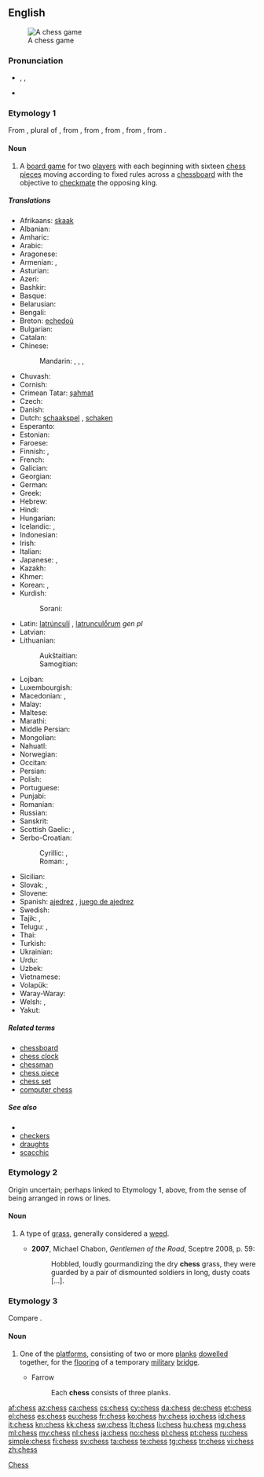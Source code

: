 ==English==
{{wikipedia}}
[[Image:Checkmate2.jpg|thumb|A chess game]]

===Pronunciation===
* {{enPR|chĕs}}, {{IPA|/tʃɛs/}}, {{X-SAMPA|/tSEs/}}
* {{rhymes|ɛs}}

===Etymology 1===
From {{etyl|fro|en}} {{term|eschés|lang=fro}}, plural of {{term|eschec|lang=fro}}, from {{etyl|VL.|en}} {{recons|scaccus|lang=VL.|sc=Latn}}, from {{etyl|ar|en}} {{term|شاه|tr=šāh||king in chess|sc=Arab|lang=ar}}, from {{etyl|fa|en}} {{term|شاه|tr=šāh|sc=fa-Arab||[[shah]], king|lang=fa}}, from {{etyl|pal|en}} {{term|𐭱𐭠𐭤|tr=šāh|lang=pal|sc=Phli}}, from {{etyl|peo|en}} {{term|𐏋|tr=xšāyaθiya|lang=peo|sc=Xpeo}}.

====Noun====
{{en-noun|-|es}}

# A [[board game]] for two [[players]] with each beginning with sixteen [[chess pieces]] moving according to fixed rules across a [[chessboard]] with the objective to [[checkmate]] the opposing king.

=====Translations=====
{{trans-top|two-player board game}}
* Afrikaans: [[skaak]]
* Albanian: {{t-|sq|shah}}
* Amharic: {{t-|am|ሰንጠረዥ|tr=sänət'äräžə|sc=Ethi}}
* Arabic: {{t+|ar|شطرنج|m|tr=šáṭranj|sc=Arab}}
* Aragonese: {{t-|an|axedrez}}
* Armenian: {{t-|hy|շախմատ|tr=šaxmat}}, {{qualifier|rare}} {{t-|hy|ճատրակ|tr=č̣atrak}}
* Asturian: {{t-|ast|axedrez}}
* Azeri: {{t+|az|şahmat}}
* Bashkir: {{tø|ba|шахмат|tr=šaxmat|sc=Cyrl}}
* Basque: {{t-|eu|xake}}
* Belarusian: {{t-|be|шахматы|m-p|tr=šáxmaty}}
* Bengali: {{t-|bn|দাবা|tr=daba|sc=Beng}}
* Breton: [[echedoù]] {{p}}
* Bulgarian: {{t-|bg|шах|m|tr=šah}}
* Catalan: {{t+|ca|escacs}} {{m-p}}
* Chinese:
*: Mandarin: {{t-|cmn|棋|tr=qí|sc=Hani}}, {{t|cmn|西洋棋|tr=xīyángqí|sc=Hani}}, {{t|cmn|國際象棋|sc=Hani}}, {{t|cmn|国际象棋|tr=guójìxiàngqí|sc=Hani}}
* Chuvash: {{tø|cv|шахмат|tr=šaxmat|sc=Cyrl}}
* Cornish: {{t-|kw|gwydhbol|m}}
* Crimean Tatar: [[şahmat]]
* Czech: {{t+|cs|šachy|m-p}}
* Danish: {{t+|da|skak|c}}
* Dutch: [[schaakspel]] {{n}} <!--"schaken" = “to play chess”-->, [[schaken]] <!--it's a verb, but it's still the standard name of the sport/game-->
* Esperanto: {{t-|eo|ŝako}}
* Estonian: {{t+|et|male}}
* Faroese: {{t|fo|talv|n}}
* Finnish: {{t+|fi|shakki}}, {{t+|fi|šakki}}
* French: {{t+|fr|échecs|m-p}}
* Galician: {{t-|gl|xadrez|m}}
* Georgian: {{t-|ka|ჭადრაკი|tr=čadraki|sc=Geor}}
* German: {{t+|de|Schach|n}}
* Greek: {{t+|el|σκάκι|n|tr=skáki}}
* Hebrew: {{t+|he|שחמט|m|alt=שַׁחְמָט|tr=shakhmát}}
* Hindi: {{t+|hi|शतरंज|f|tr=śatrãñj}}
* Hungarian: {{t+|hu|sakk}}
* Icelandic: {{t+|is|skák|n}}, {{t-|is|skáktafl|n}}
* Indonesian: {{t+|id|catur}}
* Irish: {{t+|ga|ficheall|f}}
* Italian: {{t+|it|scacchi|m-p}}
* Japanese: {{t-|ja|西洋将棋|tr=せいようしょうぎ, seiyōshōgi}}, {{t+|ja|チェス|tr=chesu}}
* Kazakh: {{t|kk|шахмат|tr=şaxmat|sc=Cyrl}}
* Khmer: {{t+|km|ចត្រង្គ|tr=chatrɑng|sc=Khmr}}
* Korean: {{t+|ko|체스|tr=cheseu|sc=Kore}}, {{t-|ko|교판|tr=gyopan|sc=Kore}}
* Kurdish:
*: Sorani: {{t-|ku|شه‌تڕه‌نج|tr=shatranj|sc=ku-Arab}}
{{trans-mid}}
* Latin: [[latrunculi|latrúnculī]] {{m-p}}, [[latrunculorum|latrunculṓrum]] ''gen pl''
* Latvian: {{t-|lv|šahs}}
* Lithuanian:
*: Aukštaitian: {{t-|lt|šachmatai|alt=šachmãtai|m-p}}
*: Samogitian: {{tø|sgs|šachmatā|m-p}}
* Lojban: {{t-|jbo|caxmati}}
* Luxembourgish: {{t-|lb|Schach|n}}
* Macedonian: {{t-|mk|шах|m|tr=šah}}, {{t-|mk|шах}}
* Malay: {{t+|ms|catur}}
* Maltese: {{t-|mt|ċess}}
* Marathi: {{t-|mr|बुद्धिबळ|sc=Deva}}
* Middle Persian: {{tø|pal|𐭰𐭲𐭫𐭭𐭢|tr=čatrang|sc=Phli}}
* Mongolian: {{t-|mn|шатар|tr=šatar|sc=Cyrl}}
* Nahuatl: {{t-|nah|cuappatōlli}}
* Norwegian: {{t+|no|sjakk|m}}
* Occitan: {{t-|oc|escacs|m-p}}
* Persian: {{t+|fa|شطرنج|tr=šatranj|sc=fa-Arab}}
* Polish: {{t+|pl|szachy|m-p}}
* Portuguese: {{t+|pt|xadrez|m}}
* Punjabi: {{qualifier|Gurmukhi}} {{t-|pa|ਸ਼ਤਰੰਜ|sc=pa-Arab}}
* Romanian: {{t+|ro|șah|n}}
* Russian: {{t+|ru|шахматы|m-p|tr=šáxmaty}}
* Sanskrit: {{t-|sa|चतुरङग|tr=caturaṅga|sc=Deva}}
* Scottish Gaelic: {{t-|gd|tàileasg|m}}, {{t-|gd|fidhcheall|m}}
* Serbo-Croatian:
*: Cyrillic: {{t-|sh|шах|m}}, {{t-|sh|сантрач|m}} {{qualifier|poetic}}
*: Roman: {{t-|sh|šah|m}}, {{t-|sh|santrač|m}} {{qualifier|poetic}}
* Sicilian: {{t-|scn|scacchi}}
* Slovak: {{t-|sk|šach|m}}, {{t-|sk|šachy|m-p}}
* Slovene: {{t+|sl|šah|m}}
* Spanish: [[ajedrez]] {{m}}, [[juego de ajedrez]] {{m}}
* Swedish: {{t+|sv|schack}}
* Tajik: {{t-|tg|шатранҷ|tr=šatranç|sc=Cyrl}}, {{t-|tg|шоҳмот|tr=šoxmot|sc=Cyrl}}
* Telugu: {{t+|te|చతురంగము|tr=chaturangamu}}, {{t+|te|చదరంగము|tr=chadarangamu}}
* Thai: {{t+|th|หมากรุก|tr=màak rúk|sc=Thai}}
* Turkish: {{t+|tr|satranç}}
* Ukrainian: {{t-|uk|шахи|m-p|tr=šáxy}}
* Urdu: {{t-|ur|شطرنج|f|tr=śatrãñj|sc=ur-Arab}}
* Uzbek: {{t-|uz|shaxmat}}
* Vietnamese: {{t-|vi|cờ vua}}
* Volapük: {{t+|vo|cög}}
* Waray-Waray: {{tø|war|chess}}
* Welsh: {{t+|cy|gwyddbwyll|m|f}}, {{t-|cy|sies|m}}
* Yakut: {{tø|sah|саахымат|tr=saaxımat|sc=Cyrl}}
{{trans-bottom}}

=====Related terms=====
* [[chessboard]]
* [[chess clock]]
* [[chessman]]
* [[chess piece]]
* [[chess set]]
* [[computer chess]]

=====See also=====
{{wikibooks}}
* {{list:chess pieces/en}}
* [[checkers]]
* [[draughts]]
* [[scacchic]]

===Etymology 2===
Origin uncertain; perhaps linked to Etymology 1, above, from the sense of being arranged in rows or lines.

====Noun====
{{en-noun|chesses}}

# {{context|now|_|chiefly|US}} A type of [[grass]], generally considered a [[weed]].
#* '''2007''', Michael Chabon, ''Gentlemen of the Road'', Sceptre 2008, p. 59:
#*: Hobbled, loudly gourmandizing the dry '''chess''' grass, they were guarded by a pair of dismounted soldiers in long, dusty coats [...].

===Etymology 3===
Compare {{etyl|fr|-}} {{term|chassis|lang=fr||a framework of carpentry}}.

====Noun====
{{en-noun|es}}

# {{context|military|mostly|in the plural}} One of the [[platform]]s, consisting of two or more [[plank]]s [[dowel]]led together, for the [[flooring]] of a temporary [[military]] [[bridge]].
#: {{rfquotek|Wilhelm}}
#* Farrow
#*: Each '''chess''' consists of three planks.

{{Webster 1913}}

[[Category:en:Chess|Chess]]

[[af:chess]]
[[az:chess]]
[[ca:chess]]
[[cs:chess]]
[[cy:chess]]
[[da:chess]]
[[de:chess]]
[[et:chess]]
[[el:chess]]
[[es:chess]]
[[eu:chess]]
[[fr:chess]]
[[ko:chess]]
[[hy:chess]]
[[io:chess]]
[[id:chess]]
[[it:chess]]
[[kn:chess]]
[[kk:chess]]
[[sw:chess]]
[[lt:chess]]
[[li:chess]]
[[hu:chess]]
[[mg:chess]]
[[ml:chess]]
[[my:chess]]
[[nl:chess]]
[[ja:chess]]
[[no:chess]]
[[pl:chess]]
[[pt:chess]]
[[ru:chess]]
[[simple:chess]]
[[fi:chess]]
[[sv:chess]]
[[ta:chess]]
[[te:chess]]
[[tg:chess]]
[[tr:chess]]
[[vi:chess]]
[[zh:chess]]